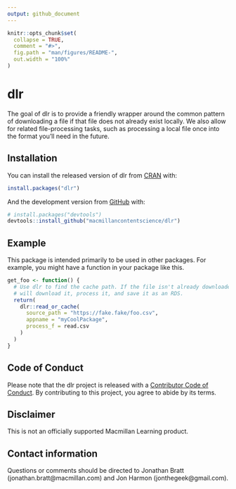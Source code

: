 ```yaml
---
output: github_document
---
```


<!-- README.md is generated from README.Rmd. Please edit that file -->

```r
knitr::opts_chunk$set(
  collapse = TRUE,
  comment = "#>",
  fig.path = "man/figures/README-",
  out.width = "100%"
)
```

# dlr

<!-- badges: start -->
<!-- badges: end -->

The goal of dlr is to provide a friendly wrapper around the common pattern of downloading a file if that file does not already exist locally.
We also allow for related file-processing tasks, such as processing a local file once into the format you'll need in the future.

## Installation

You can install the released version of dlr from [CRAN](https://CRAN.R-project.org) with:

``` r
install.packages("dlr")
```

And the development version from [GitHub](https://github.com/) with:

``` r
# install.packages("devtools")
devtools::install_github("macmillancontentscience/dlr")
```

## Example

This package is intended primarily to be used in other packages. 
For example, you might have a function in your package like this.

```r
get_foo <- function() {
  # Use dlr to find the cache path. If the file isn't already downloaded, dlr
  # will download it, process it, and save it as an RDS.
  return(
    dlr::read_or_cache(
      source_path = "https://fake.fake/foo.csv",
      appname = "myCoolPackage",
      process_f = read.csv
    )
  )
}
```

## Code of Conduct

Please note that the dlr project is released with a [Contributor Code of Conduct](https://contributor-covenant.org/version/2/0/CODE_OF_CONDUCT.html). By contributing to this project, you agree to abide by its terms.

## Disclaimer

This is not an officially supported Macmillan Learning product.

## Contact information

Questions or comments should be directed to Jonathan Bratt (jonathan.bratt@macmillan.com) and Jon Harmon (jonthegeek@gmail.com).
